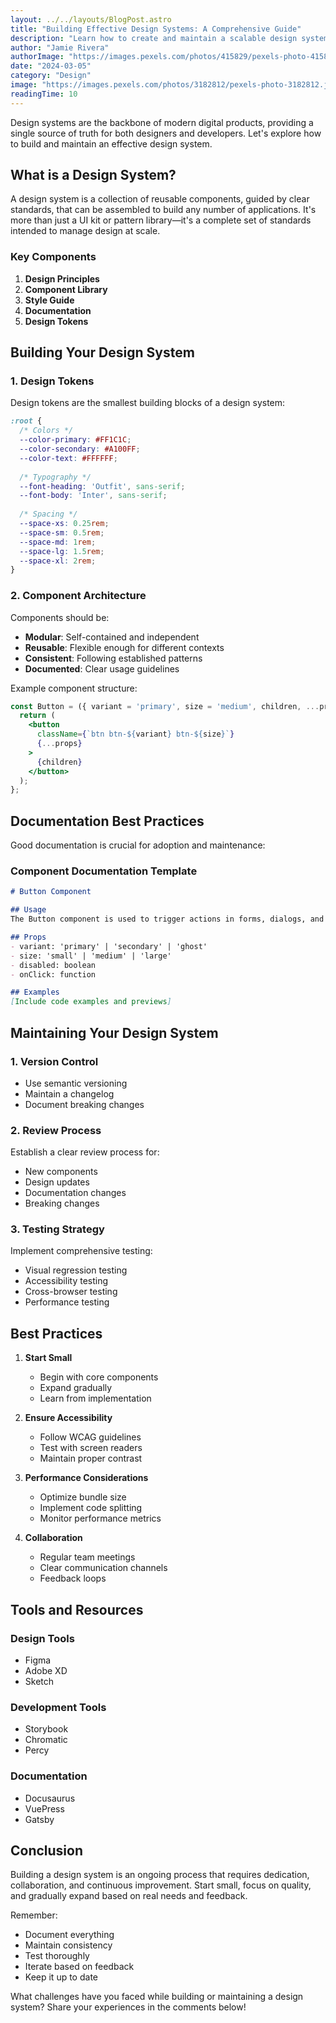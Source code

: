 ```yaml
---
layout: ../../layouts/BlogPost.astro
title: "Building Effective Design Systems: A Comprehensive Guide"
description: "Learn how to create and maintain a scalable design system that improves consistency, speeds up development, and enhances collaboration between designers and developers."
author: "Jamie Rivera"
authorImage: "https://images.pexels.com/photos/415829/pexels-photo-415829.jpeg"
date: "2024-03-05"
category: "Design"
image: "https://images.pexels.com/photos/3182812/pexels-photo-3182812.jpeg"
readingTime: 10
---
```


Design systems are the backbone of modern digital products, providing a single source of truth for both designers and developers. Let's explore how to build and maintain an effective design system.

## What is a Design System?

A design system is a collection of reusable components, guided by clear standards, that can be assembled to build any number of applications. It's more than just a UI kit or pattern library—it's a complete set of standards intended to manage design at scale.

### Key Components

1. **Design Principles**
2. **Component Library**
3. **Style Guide**
4. **Documentation**
5. **Design Tokens**

## Building Your Design System

### 1. Design Tokens

Design tokens are the smallest building blocks of a design system:

```css
:root {
  /* Colors */
  --color-primary: #FF1C1C;
  --color-secondary: #A100FF;
  --color-text: #FFFFFF;
  
  /* Typography */
  --font-heading: 'Outfit', sans-serif;
  --font-body: 'Inter', sans-serif;
  
  /* Spacing */
  --space-xs: 0.25rem;
  --space-sm: 0.5rem;
  --space-md: 1rem;
  --space-lg: 1.5rem;
  --space-xl: 2rem;
}
```

### 2. Component Architecture

Components should be:

- **Modular**: Self-contained and independent
- **Reusable**: Flexible enough for different contexts
- **Consistent**: Following established patterns
- **Documented**: Clear usage guidelines

Example component structure:

```jsx
const Button = ({ variant = 'primary', size = 'medium', children, ...props }) => {
  return (
    <button 
      className={`btn btn-${variant} btn-${size}`} 
      {...props}
    >
      {children}
    </button>
  );
};
```

## Documentation Best Practices

Good documentation is crucial for adoption and maintenance:

### Component Documentation Template

```markdown
# Button Component

## Usage
The Button component is used to trigger actions in forms, dialogs, and more.

## Props
- variant: 'primary' | 'secondary' | 'ghost'
- size: 'small' | 'medium' | 'large'
- disabled: boolean
- onClick: function

## Examples
[Include code examples and previews]
```

## Maintaining Your Design System

### 1. Version Control

- Use semantic versioning
- Maintain a changelog
- Document breaking changes

### 2. Review Process

Establish a clear review process for:

- New components
- Design updates
- Documentation changes
- Breaking changes

### 3. Testing Strategy

Implement comprehensive testing:

- Visual regression testing
- Accessibility testing
- Cross-browser testing
- Performance testing

## Best Practices

1. **Start Small**
   - Begin with core components
   - Expand gradually
   - Learn from implementation

2. **Ensure Accessibility**
   - Follow WCAG guidelines
   - Test with screen readers
   - Maintain proper contrast

3. **Performance Considerations**
   - Optimize bundle size
   - Implement code splitting
   - Monitor performance metrics

4. **Collaboration**
   - Regular team meetings
   - Clear communication channels
   - Feedback loops

## Tools and Resources

### Design Tools
- Figma
- Adobe XD
- Sketch

### Development Tools
- Storybook
- Chromatic
- Percy

### Documentation
- Docusaurus
- VuePress
- Gatsby

## Conclusion

Building a design system is an ongoing process that requires dedication, collaboration, and continuous improvement. Start small, focus on quality, and gradually expand based on real needs and feedback.

Remember:
- Document everything
- Maintain consistency
- Test thoroughly
- Iterate based on feedback
- Keep it up to date

What challenges have you faced while building or maintaining a design system? Share your experiences in the comments below!